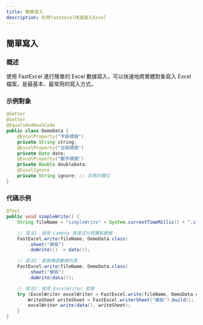 ```yaml
---
title: 簡單寫入
description: 利用fastexcel快速寫入Excel
---
```

## 簡單寫入

### 概述
使用 FastExcel 進行簡單的 Excel 數據寫入，可以快速地將實體對象寫入 Excel 檔案，是最基本、最常用的寫入方式。

### 示例對象

```java
@Getter
@Setter
@EqualsAndHashCode
public class DemoData {
    @ExcelProperty("字串標題")
    private String string;
    @ExcelProperty("日期標題")
    private Date date;
    @ExcelProperty("數字標題")
    private Double doubleData;
    @ExcelIgnore
    private String ignore; // 忽略的欄位
}
```

### 代碼示例

```java
@Test
public void simpleWrite() {
    String fileName = "simpleWrite" + System.currentTimeMillis() + ".xlsx";

    // 寫法1：使用 Lambda 表達式分頁獲取數據
    FastExcel.write(fileName, DemoData.class)
        .sheet("模板")
        .doWrite(() -> data());

    // 寫法2：直接傳遞數據列表
    FastExcel.write(fileName, DemoData.class)
        .sheet("模板")
        .doWrite(data());

    // 寫法3：使用 ExcelWriter 對象
    try (ExcelWriter excelWriter = FastExcel.write(fileName, DemoData.class).build()) {
        WriteSheet writeSheet = FastExcel.writerSheet("模板").build();
        excelWriter.write(data(), writeSheet);
    }
}
```